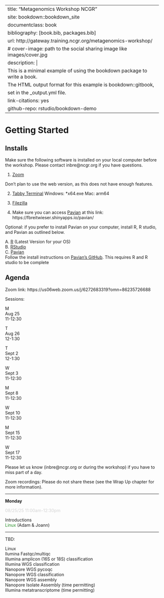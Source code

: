 
---
title: "Metagenomics Workshop NCGR"
site: bookdown::bookdown_site
documentclass: book
bibliography: [book.bib, packages.bib]
url: http://gateway.training.ncgr.org/metagenomics-workshop/
# cover-image: path to the social sharing image like images/cover.jpg
description: |
  This is a minimal example of using the bookdown package to write a book.
  The HTML output format for this example is bookdown::gitbook,
  set in the _output.yml file.
link-citations: yes
github-repo: rstudio/bookdown-demo
---

# Getting Started

## Installs

Make sure the following software is installed on your local computer before the workshop. Please contact inbre\@ncgr.org if you have questions.

1. [Zoom](https://zoom.us/download)

Don't plan to use the web version, as this does not have enough features. 

2. [Tabby Terminal](https://tabby.sh/)
Windows: *x64.exe
Mac: arm64

<!--2. [Integrated Genomics Viewer (IGV)](https://software.broadinstitute.org/software/igv/download)-->

<!--3. [MobaXterm](https://mobaxterm.mobatek.net/download.html) (Windows Users Only. Mac or Linux users will use their native terminal)

* Download the "Home" "Installer" edition.  Be careful not to install the portable or professional editions.  

* Before installing, extract the installer zip folder to any location on your computer.  

* Now run the installer and follow the prompts.-->

3. [Filezilla](https://filezilla-project.org/)

4. Make sure you can access [Pavian](https://fbreitwieser.shinyapps.io/pavian/) at this link: https://fbreitwieser.shinyapps.io/pavian/

Optional: if you prefer to install Pavian on your computer, install R, R studio, and Pavian as outlined below.

| A. [R](https://cran.rstudio.com/) (Latest Version for your OS)

| B. [RStudio](https://rstudio.com/products/rstudio/download/#download)

| C. [Pavian](https://github.com/fbreitwieser/pavian)

| Follow the install instructions on [Pavian's GitHub](https://github.com/fbreitwieser/pavian).  This requires R and R studio to be complete


## Agenda

Zoom link:  https://us06web.zoom.us/j/6272683319?omn=86235726688

Sessions: 

M  
Aug 25  
11-12:30  

T  
Aug 26  
12-1:30  

T  
Sept 2  
12-1:30 

W  
Sept 3  
11-12:30  

M  
Sept 8  
11-12:30  

W  
Sept 10  
11-12:30  

M  
Sept 15  
11-12:30  

W  
Sept 17  
11-12:30  

Please let us know (inbre@ncgr.org or during the workshop) if you have to miss part of a day.  

Zoom recordings:
Please do not share these (see the Wrap Up chapter for more information).

_____

**Monday**

<span style="color: lightgray;">08/25/25 11:00am-12:30pm</span>\

Introductions\
<span style="color: forestgreen;">Linux</span> (Adam & Joann)

_____
TBD:

Linux  
llumina Fastqc/multiqc  
Illumina amplicon (16S or 18S) classification  
Illumina WGS classification  
Nanopore WGS pycoqc  
Nanopore WGS classification  
Nanopore WGS assembly  
Nanopore Isolate Assembly (time permitting)  
Illumina metatranscriptome (time permitting)  

